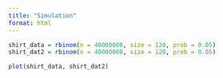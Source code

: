```yaml
---
title: "Simulation"
format: html
---
```


```r
shirt_data = rbinom(n = 40000000, size = 120, prob = 0.05)
shirt_dat2 = rbinom(n = 40000000, size = 120, prob = 0.05)

plot(shirt_data, shirt_dat2)
```
